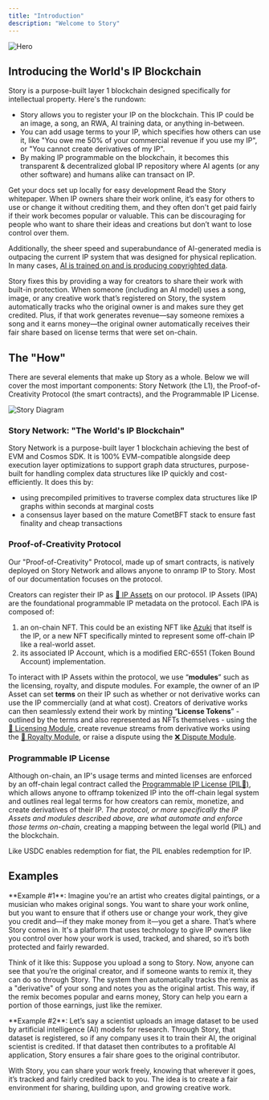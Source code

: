 ```yaml
---
title: "Introduction"
description: "Welcome to Story"
---
```


<img src="/images/story-banner.png" alt="Hero" />

## Introducing the World's IP Blockchain

Story is a purpose-built layer 1 blockchain designed specifically for intellectual property. Here's the rundown:

- Story allows you to register your IP on the blockchain. This IP could be an image, a song, an RWA, AI training data, or anything in-between.
- You can add usage terms to your IP, which specifies how others can use it, like "You owe me 50% of your commercial revenue if you use my IP", or "You cannot create derivatives of my IP".
- By making IP programmable on the blockchain, it becomes this transparent & decentralized global IP repository where AI agents (or any other software) and humans alike can transact on IP.

<CardGroup cols={2}>
  <Card
    title="Skip the Read - 1 Minute Summary"
    icon="house"
    href="https://docs.story.foundation/docs/explain-like-im-five"
  >
    Get your docs set up locally for easy development
  </Card>
  <Card
    title="Read the Whitepaper"
    href="https://www.story.foundation/whitepaper.pdf"
    icon="file"
  >
    Read the Story whitepaper.
  </Card>
</CardGroup>

<Accordion title="Why did we built Story?" icon="question">
When IP owners share their work online, it’s easy for others to use or change it without crediting them, and they often don't get paid fairly if their work becomes popular or valuable. This can be discouraging for people who want to share their ideas and creations but don’t want to lose control over them.

Additionally, the sheer speed and superabundance of AI-generated media is outpacing the current IP system that was designed for physical replication. In many cases, [AI is trained on and is producing copyrighted data](https://twitter.com/BriannaWu/status/1823833723764084846).

Story fixes this by providing a way for creators to share their work with built-in protection. When someone (including an AI model) uses a song, image, or any creative work that’s registered on Story, the system automatically tracks who the original owner is and makes sure they get credited. Plus, if that work generates revenue—say someone remixes a song and it earns money—the original owner automatically receives their fair share based on license terms that were set on-chain.

</Accordion>

## The "How"

There are several elements that make up Story as a whole. Below we will cover the most important components: Story Network (the L1), the Proof-of-Creativity Protocol (the smart contracts), and the Programmable IP License.

<img src="/images/story-stack.png" alt="Story Diagram" />

### Story Network: "The World's IP Blockchain"

Story Network is a purpose-built layer 1 blockchain achieving the best of EVM and Cosmos SDK. It is 100% EVM-compatible alongside deep execution layer optimizations to support graph data structures, purpose-built for handling complex data structures like IP quickly and cost-efficiently. It does this by:

- using precompiled primitives to traverse complex data structures like IP graphs within seconds at marginal costs
- a consensus layer based on the mature CometBFT stack to ensure fast finality and cheap transactions

### Proof-of-Creativity Protocol

Our "Proof-of-Creativity" Protocol, made up of smart contracts, is natively deployed on Story Network and allows anyone to onramp IP to Story. Most of our documentation focuses on the protocol.

Creators can register their IP as [🧩 IP Assets](/ip-asset) on our protocol. IP Assets (IPA) are the foundational programmable IP metadata on the protocol. Each IPA is composed of:

1. an on-chain NFT. This could be an existing NFT like [Azuki](https://www.azuki.com/en) that itself is the IP, or a new NFT specifically minted to represent some off-chain IP like a real-world asset.
2. its associated IP Account, which is a modified ERC-6551 (Token Bound Account) implementation.

To interact with IP Assets within the protocol, we use “**modules**” such as the licensing, royalty, and dispute modules. For example, the owner of an IP Asset can set **terms** on their IP such as whether or not derivative works can use the IP commercially (and at what cost). Creators of derivative works can then seamlessly extend their work by minting “**License Tokens**” - outlined by the terms and also represented as NFTs themselves - using the [📜 Licensing Module](doc:licensing-module), create revenue streams from derivative works using the [💸 Royalty Module](doc:royalty-module), or raise a dispute using the [❌ Dispute Module](doc:dispute-module).

### Programmable IP License

Although on-chain, an IP's usage terms and minted licenses are enforced by an off-chain legal contract called the [Programmable IP License (PIL💊)](doc:programmable-ip-license-pil), which allows anyone to offramp tokenized IP into the off-chain legal system and outlines real legal terms for how creators can remix, monetize, and create derivatives of their IP. _The protocol, or more specifically the IP Assets and modules described above, are what automate and enforce those terms on-chain_, creating a mapping between the legal world (PIL) and the blockchain.

Like USDC enables redemption for fiat, the PIL enables redemption for IP.

## Examples

<Accordion title="Example #1" icon="info">
  **Example #1**: Imagine you're an artist who creates digital paintings, or a musician who makes original songs. You want to share your work online, but you want to ensure that if others use or change your work, they give you credit and—if they make money from it—you get a share. That’s where Story comes in. It's a platform that uses technology to give IP owners like you control over how your work is used, tracked, and shared, so it’s both protected and fairly rewarded.

Think of it like this: Suppose you upload a song to Story. Now, anyone can see that you’re the original creator, and if someone wants to remix it, they can do so through Story. The system then automatically tracks the remix as a "derivative" of your song and notes you as the original artist. This way, if the remix becomes popular and earns money, Story can help you earn a portion of those earnings, just like the remixer.

</Accordion>

<Accordion title="Example #2" icon="info">
  **Example #2**: Let’s say a scientist uploads an image dataset to be used by artificial intelligence (AI) models for research. Through Story, that dataset is registered, so if any company uses it to train their AI, the original scientist is credited. If that dataset then contributes to a profitable AI application, Story ensures a fair share goes to the original contributor.

With Story, you can share your work freely, knowing that wherever it goes, it’s tracked and fairly credited back to you. The idea is to create a fair environment for sharing, building upon, and growing creative work.

</Accordion>
